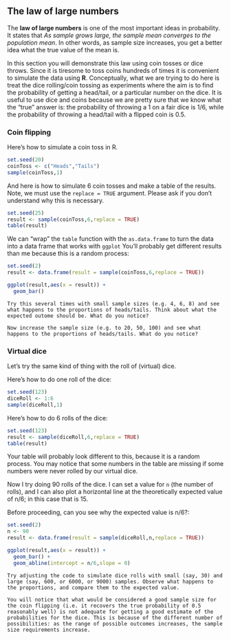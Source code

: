 ## The law of large numbers


The **law of large numbers** is one of the most important ideas in probability. It states that *As sample grows large, the sample mean converges to the population mean*. In other words, as sample size increases, you get a better idea what the true value of the mean is. 

In this section you will demonstrate this law using coin tosses or dice throws. Since it is tiresome to toss coins hundreds of times it is convenient to simulate the data using **R**. Conceptually, what we are trying to do here is treat the dice rolling/coin tossing as experiments where the aim is to find the probability of getting a head/tail, or a particular number on the dice. It is useful to use dice and coins because we are pretty sure that we know what the "true" answer is: the probability of throwing a 1 on a fair dice is 1/6, while the probability of throwing a head/tail with a flipped coin is 0.5.

### Coin flipping

Here's how to simulate a coin toss in R.


```r
set.seed(20)
coinToss <- c("Heads","Tails")
sample(coinToss,1)
```

And here is how to simulate 6 coin tosses and make a table of the results. Note, we must use the `replace = TRUE` argument. Please ask if you don't understand why this is necessary.

```r
set.seed(25)
result <- sample(coinToss,6,replace = TRUE)
table(result)
```

We can "wrap" the `table` function with the `as.data.frame` to turn the data into a data frame that works with `ggplot` You'll probably get different results than me because this is a random process:

```r
set.seed(2)
result <- data.frame(result = sample(coinToss,6,replace = TRUE))

ggplot(result,aes(x = result)) + 
  geom_bar()
```


```block
Try this several times with small sample sizes (e.g. 4, 6, 8) and see what happens to the proportions of heads/tails. Think about what the expected outome should be. What do you notice?

Now increase the sample size (e.g. to 20, 50, 100) and see what happens to the proportions of heads/tails. What do you notice?
```



### Virtual dice


Let's try the same kind of thing with the roll of (virtual) dice.

Here's how to do one roll of the dice:

```r
set.seed(123)
diceRoll <- 1:6
sample(diceRoll,1)
```

Here's how to do 6 rolls of the dice:

```r
set.seed(123)
result <- sample(diceRoll,6,replace = TRUE)
table(result)
```

Your table will probably look different to this, because it is a random process. You may notice that some numbers in the table are missing if some numbers were never rolled by our virtual dice. 

Now I try doing 90 rolls of the dice. I can set a value for `n` (the number of rolls), and I can also plot a horizontal line at the theoretically expected value of n/6; in this case that is 15. 

Before proceeding, can you see why the expected value is n/6?:

```r
set.seed(2)
n <- 90
result <- data.frame(result = sample(diceRoll,n,replace = TRUE))

ggplot(result,aes(x = result)) + 
  geom_bar() + 
  geom_abline(intercept = n/6,slope = 0)
```

```block

Try adjusting the code to simulate dice rolls with small (say, 30) and large (say, 600, or 6000, or 9000) samples. Observe what happens to the proportions, and compare them to the expected value.

You will notice that what would be considered a good sample size for the coin flipping (i.e. it recovers the true probability of 0.5 reasonably well) is not adequate for getting a good estimate of the probabilities for the dice. This is because of the different number of possibilities: as the range of possible outcomes increases, the sample size requirements increase.
```
